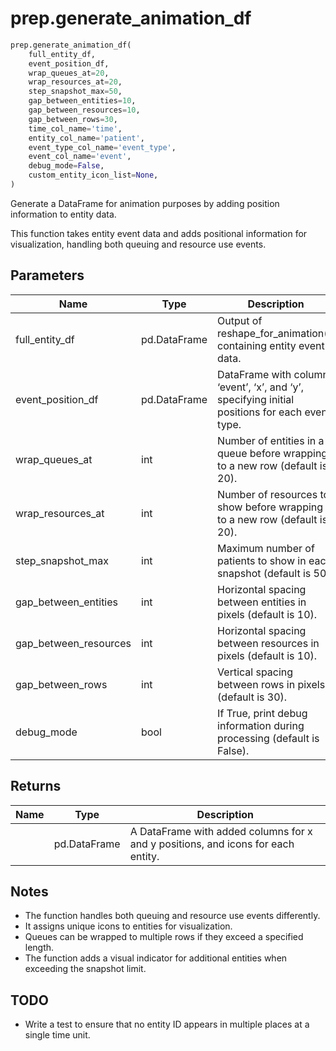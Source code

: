 # prep.generate_animation_df { #vidigi.prep.generate_animation_df }

```python
prep.generate_animation_df(
    full_entity_df,
    event_position_df,
    wrap_queues_at=20,
    wrap_resources_at=20,
    step_snapshot_max=50,
    gap_between_entities=10,
    gap_between_resources=10,
    gap_between_rows=30,
    time_col_name='time',
    entity_col_name='patient',
    event_type_col_name='event_type',
    event_col_name='event',
    debug_mode=False,
    custom_entity_icon_list=None,
)
```

Generate a DataFrame for animation purposes by adding position information to entity data.

This function takes entity event data and adds positional information for visualization,
handling both queuing and resource use events.

## Parameters {.doc-section .doc-section-parameters}

| Name                  | Type         | Description                                                                                     | Default    |
|-----------------------|--------------|-------------------------------------------------------------------------------------------------|------------|
| full_entity_df        | pd.DataFrame | Output of reshape_for_animation(), containing entity event data.                                | _required_ |
| event_position_df     | pd.DataFrame | DataFrame with columns 'event', 'x', and 'y', specifying initial positions for each event type. | _required_ |
| wrap_queues_at        | int          | Number of entities in a queue before wrapping to a new row (default is 20).                     | `20`       |
| wrap_resources_at     | int          | Number of resources to show before wrapping to a new row (default is 20).                       | `20`       |
| step_snapshot_max     | int          | Maximum number of patients to show in each snapshot (default is 50).                            | `50`       |
| gap_between_entities  | int          | Horizontal spacing between entities in pixels (default is 10).                                  | `10`       |
| gap_between_resources | int          | Horizontal spacing between resources in pixels (default is 10).                                 | `10`       |
| gap_between_rows      | int          | Vertical spacing between rows in pixels (default is 30).                                        | `30`       |
| debug_mode            | bool         | If True, print debug information during processing (default is False).                          | `False`    |

## Returns {.doc-section .doc-section-returns}

| Name   | Type         | Description                                                                      |
|--------|--------------|----------------------------------------------------------------------------------|
|        | pd.DataFrame | A DataFrame with added columns for x and y positions, and icons for each entity. |

## Notes {.doc-section .doc-section-notes}

- The function handles both queuing and resource use events differently.
- It assigns unique icons to entities for visualization.
- Queues can be wrapped to multiple rows if they exceed a specified length.
- The function adds a visual indicator for additional entities when exceeding the snapshot limit.

## TODO {.doc-section .doc-section-todo}

- Write a test to ensure that no entity ID appears in multiple places at a single time unit.